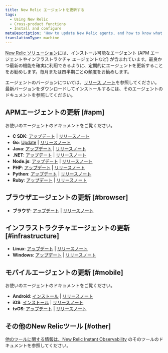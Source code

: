 ```yaml
---
title: New Relic エージェントを更新する
tags:
  - Using New Relic
  - Cross-product functions
  - Install and configure
metaDescription: 'How to update New Relic agents, and how to know what version of agent you have.'
translationType: machine
---
```


[New Relic ソリューション](https://newrelic.com/instant-observability)には、インストール可能なエージェント (APM エージェントやインフラストラクチャ エージェントなど) が含まれています。最良かつ最新の機能を確実に利用できるように、定期的にエージェントを更新することをお勧めします。毎月または四半期ごとの頻度をお勧めします。

エージェントのバージョンについては、[リリース ノート](/docs/release-notes)を参照してください。最新バージョンをダウンロードしてインストールするには、そのエージェントのドキュメントを参照してください。

## APMエージェントの更新 [#apm]

お使いのエージェントのドキュメントをご覧ください。

* **C SDK**: [アップデート](/docs/agents/c-sdk/install-configure/update-your-c-sdk-library) \| [リリースノート](/docs/release-notes/agent-release-notes/c-sdk-release-notes)
* **Go**: [Update](/docs/agents/go-agent/installation/update-go-agent) \| [リリースノート](/docs/release-notes/agent-release-notes/go-release-notes)
* **Java**: [アップデート](/docs/agents/java-agent/installation/upgrading-java-agent) \| [リリースノート](/docs/release-notes/agent-release-notes/java-release-notes)
* **.NET**: [アップデート](/docs/agents/net-agent/installation-configuration/upgrading-net-agent) \| [リリースノート](/docs/release-notes/agent-release-notes/net-release-notes)
* **Node.js**: [アップデート](/docs/agents/nodejs-agent/installation-configuration/upgrade-nodejs-agent) \| [リリースノート](/docs/release-notes/agent-release-notes/nodejs-release-notes)
* **PHP**: [アップデート](/docs/agents/php-agent/installation/upgrading-php-agent) \| [リリースノート](/docs/release-notes/agent-release-notes/php-release-notes)
* **Python**: [アップデート](/docs/agents/python-agent/installation-configuration/upgrade-python-agent) \| [リリースノート](/docs/release-notes/agent-release-notes/python-release-notes)
* **Ruby**: [アップデート](/docs/agents/ruby-agent/installation/upgrade-ruby-agent-versions) \| [リリースノート](/docs/release-notes/agent-release-notes/ruby-release-notes)

## ブラウザエージェントの更新 [#browser]

* **ブラウザ**: [アップデート](/docs/browser/new-relic-browser/installation/upgrade-browser-agent) \| [リリースノート](/docs/release-notes/new-relic-browser-release-notes/browser-agent-release-notes)

## インフラストラクチャエージェントの更新 [#infrastructure]

* **Linux**: [アップデート](/docs/infrastructure/new-relic-infrastructure/installation/update-infrastructure-agent#update) \| [リリースノート](/docs/release-notes/infrastructure-release-notes/infrastructure-agent-release-notes)
* **Windows**: [アップデート](/docs/infrastructure/new-relic-infrastructure/installation/update-infrastructure-agent#windows-update) \| [リリースノート](/docs/release-notes/infrastructure-release-notes/infrastructure-agent-release-notes)

## モバイルエージェントの更新 [#mobile]

お使いのエージェントのドキュメントをご覧ください。

* **Android**: [インストール](/docs/mobile-apps/android-installation-and-configuration) \| [リリースノート](/docs/release-notes/mobile-release-notes/android-release-notes)
* **iOS**: [インストール](/docs/mobile-apps/ios-installation-and-configuration) \| [リリースノート](/docs/release-notes/mobile-release-notes/ios-release-notes)
* **tvOS**: [アップデート](/docs/mobile-monitoring/new-relic-mobile-ios/tvos/upgrading-new-relic-mobiles-tvos-sdk) \| [リリースノート](/docs/release-notes/mobile-release-notes/tvos-release-notes)

## その他のNew Relicツール [#other]

[他のツールに関する情報は、New Relic Instant Observability](https://newrelic.com/instant-observability/) のそのツールのドキュメントを参照してください。
